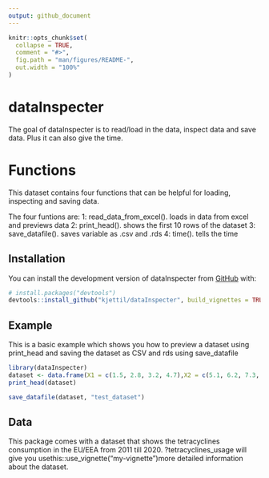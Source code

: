 ```yaml
---
output: github_document
---
```


<!-- README.md is generated from README.Rmd. Please edit that file -->

```r
knitr::opts_chunk$set(
  collapse = TRUE,
  comment = "#>",
  fig.path = "man/figures/README-",
  out.width = "100%"
)
```

# dataInspecter

<!-- badges: start -->
<!-- badges: end -->

The goal of dataInspecter is to read/load in the data, inspect data and save data. Plus it can also give the time.


# Functions
This dataset contains four functions that can be helpful for loading, inspecting and saving data. 

The four funtions are:
1: read_data_from_excel(). loads in data from excel and previews data
2: print_head(). shows the first 10 rows of the dataset
3: save_datafile(). saves variable as .csv and .rds
4: time(). tells the time

## Installation

You can install the development version of dataInspecter from [GitHub](https://github.com/) with:

``` r
# install.packages("devtools")
devtools::install_github("kjettil/dataInspecter", build_vignettes = TRUE)
```

## Example

This is a basic example which shows you how to preview a dataset using print_head and saving the dataset as CSV and rds using save_datafile

```r
library(dataInspecter)
dataset <- data.frame(X1 = c(1.5, 2.8, 3.2, 4.7),X2 = c(5.1, 6.2, 7.3, 8.4),X3 = c(9.9, 10.2, 11.5, 12.8))
print_head(dataset)

save_datafile(dataset, "test_dataset")
```

## Data
This package comes with a dataset that shows the tetracyclines consumption in the EU/EEA from 2011 till 2020. ?tetracyclines_usage will give you usethis::use_vignette("my-vignette")more detailed information about the dataset.


